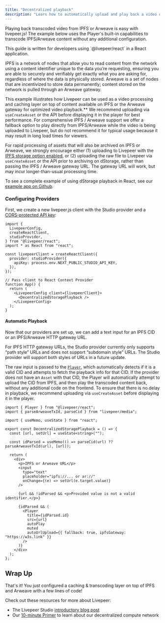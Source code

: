 ```yaml
---
title: "Decentralized playback"
description: "Learn how to automatically upload and play back a video on IPFS and Arweave with livepeer.js"
---
```


Playing back transcoded video from IPFS or Arweave is easy with livepeer.js! The example below uses the Player's built-in capabilities to transcode IPFS/Arweave content without any additional configuration.

<Info>
  This guide is written for developers using `@livepeer/react` in a React
  application.
</Info>

IPFS is a network of nodes that allow you to read content from the network using a content identifier unique to the data you’re requesting, ensuring you are able to securely and verifiably get exactly what you are asking for, regardless of where the data is physically stored. Arweave is a set of nodes that are incentivized to store data permanently; content stored on the network is pulled through an Arweave gateway.

This example illustrates how Livepeer can be used as a video processing and
caching layer on top of content available on IPFS or the Arweave gateway for
optimized video playback.\*\* We recommend uploading via `useCreateAsset` or the
API before displaying it in the player for best performance. For comprehensive
IPFS / Arweave support we offer a fallback option to play directly from
IPFS/Arweave while the video is being uploaded to Livepeer, but do not
recommend it for typical usage because it may result in long load times for
viewers.

For rapid processing of assets that will also be archived on IPFS or
Arweave, we strongly encourage either (1) uploading to Livepeer with the [IPFS
storage option
enabled](/guides/developing/upload-a-video-asset#step-3-upload-video-to-ipfs),
or (2) uploading the raw file to Livepeer via `useCreateAsset` or the API
prior to archiving on dStorage, rather than passing the IPFS / Arweave gateway
URL. The gateway URL will work, but may incur longer-than-usual processing
time.

To see a complete example of using dStorage playback in React, see our
[example app on
Github](https://github.com/suhailkakar/livepeer-dStorage-playback).

### Configuring Providers

First, we create a new livepeer.js client with the Studio provider and a [CORS-protected API key](/reference/livepeer-js/providers/studio#apikey):

```tsx App.tsx
import {
  LivepeerConfig,
  createReactClient,
  studioProvider,
} from "@livepeer/react";
import * as React from "react";

const livepeerClient = createReactClient({
  provider: studioProvider({
    apiKey: process.env.NEXT_PUBLIC_STUDIO_API_KEY,
  }),
});

// Pass client to React Context Provider
function App() {
  return (
    <LivepeerConfig client={livepeerClient}>
      <DecentralizedStoragePlayback />
    </LivepeerConfig>
  );
}
```

#### Automatic Playback

Now that our providers are set up, we can add a text input for an IPFS CID or an IPFS/Arweave HTTP gateway URL.

<Callout>
  For IPFS HTTP gateway URLs, the Studio provider currently only supports “path
  style” URLs and does not support “subdomain style” URLs. The Studio provider
  will support both styles of URLs in a future update.
</Callout>

The raw input is passed to the [`Player`](/reference/livepeer-js/Player), which automatically detects if it is a valid CID and attempts
to fetch the playback info for that CID. If the provider does not have an `Asset` with that CID, the Player will automatically attempt
to upload the CID from IPFS, and then play the transcoded content back, without any additional code on the frontend. To ensure that there is no delay in playback, we recommend uploading via `useCreateAsset` before displaying it in the player.

```tsx DecentralizedStoragePlayback.tsx
import { Player } from "@livepeer/react";
import { parseArweaveTxId, parseCid } from "livepeer/media";

import { useMemo, useState } from "react";

export const DecentralizedStoragePlayback = () => {
  const [url, setUrl] = useState<string>("");

  const idParsed = useMemo(() => parseCid(url) ?? parseArweaveTxId(url), [url]);

  return (
    <div>
      <p>IPFS or Arweave URL</p>
      <input
        type="text"
        placeholder="ipfs://... or ar://"
        onChange={(e) => setUrl(e.target.value)}
      />

      {url && !idParsed && <p>Provided value is not a valid identifier.</p>}

      {idParsed && (
        <Player
          title={idParsed.id}
          src={url}
          autoPlay
          muted
          autoUrlUpload={{ fallback: true, ipfsGateway: "https://w3s.link" }}
        />
      )}
    </div>
  );
};
```

## Wrap Up

That's it! You just configured a caching & transcoding layer on top of IPFS and Arweave with a few lines of code!

Check out these resources for more about Livepeer:

- The Livepeer Studio [introductory blog post](https://livepeer.studio/blog/welcome-livepeer-studio)
- Our [10-minute Primer](https://livepeer.org/primer) to learn about our decentralized compute network
